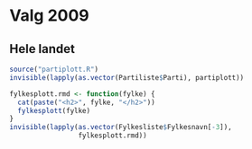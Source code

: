 Valg 2009
=========

Hele landet
-----------

```r
source("partiplott.R")
invisible(lapply(as.vector(Partiliste$Parti), partiplott))
```

```r
fylkesplott.rmd <- function(fylke) {
  cat(paste("<h2>", fylke, "</h2>"))
  fylkesplott(fylke)
}
invisible(lapply(as.vector(Fylkesliste$Fylkesnavn[-3]),
                 fylkesplott.rmd))
```
